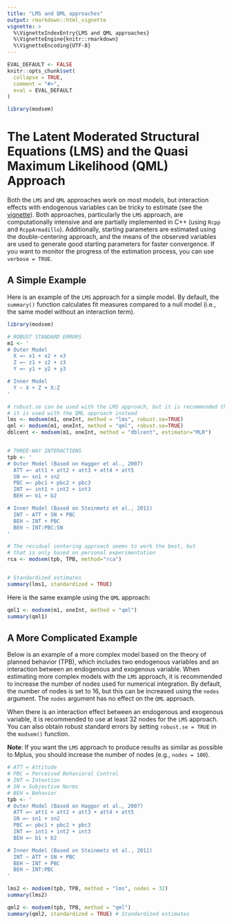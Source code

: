 ```yaml
---
title: "LMS and QML approaches"
output: rmarkdown::html_vignette
vignette: >
  %\VignetteIndexEntry{LMS and QML approaches}
  %\VignetteEngine{knitr::rmarkdown}
  %\VignetteEncoding{UTF-8}
---
```


```r
EVAL_DEFAULT <- FALSE
knitr::opts_chunk$set(
  collapse = TRUE,
  comment = "#>",
  eval = EVAL_DEFAULT
)
```

```r
library(modsem)
```

# The Latent Moderated Structural Equations (LMS) and the Quasi Maximum Likelihood (QML) Approach

Both the `LMS` and `QML` approaches work on most models, but interaction effects with endogenous variables can be tricky to estimate (see the [vignette](https://modsem.org/articles/interaction_two_etas.html)). Both approaches, particularly the `LMS` approach, are computationally intensive and are partially implemented in C++ (using `Rcpp` and `RcppArmadillo`). Additionally, starting parameters are estimated using the double-centering approach, and the means of the observed variables are used to generate good starting parameters for faster convergence. If you want to monitor the progress of the estimation process, you can use `verbose = TRUE`.

## A Simple Example

Here is an example of the `LMS` approach for a simple model. By default, the `summary()` function calculates fit measures compared to a null model (i.e., the same model without an interaction term).

```r
library(modsem)

# ROBUST STANDARD ERRORS
m1 <- '
# Outer Model
  X =~ x1 + x2 + x3
  Z =~ z1 + z2 + z3
  Y =~ y1 + y2 + y3

# Inner Model
  Y ~ X + Z + X:Z
'

# robust.se can be used with the LMS approach, but it is recommended that 
# it is used with the QML approach instead
lms <- modsem(m1, oneInt, method = "lms", robust.se=TRUE) 
qml <- modsem(m1, oneInt, method = "qml", robust.se=TRUE)
dblcent <- modsem(m1, oneInt, method = "dblcent", estimator="MLR")


# THREE-WAY INTERACTIONS
tpb <- ' 
# Outer Model (Based on Hagger et al., 2007)
  ATT =~ att1 + att2 + att3 + att4 + att5
  SN =~ sn1 + sn2
  PBC =~ pbc1 + pbc2 + pbc3
  INT =~ int1 + int2 + int3
  BEH =~ b1 + b2

# Inner Model (Based on Steinmetz et al., 2011)
  INT ~ ATT + SN + PBC
  BEH ~ INT + PBC 
  BEH ~ INT:PBC:SN
'

# The residual centering approach seems to work the best, but 
# that is only based on personal experimentation
rca <- modsem(tpb, TPB, method="rca")


# Standardized estimates
summary(lms1, standardized = TRUE)
```

Here is the same example using the `QML` approach:

```r
qml1 <- modsem(m1, oneInt, method = "qml")
summary(qml1)
```

## A More Complicated Example

Below is an example of a more complex model based on the theory of planned behavior (TPB), which includes two endogenous variables and an interaction between an endogenous and exogenous variable. When estimating more complex models with the `LMS` approach, it is recommended to increase the number of nodes used for numerical integration. By default, the number of nodes is set to 16, but this can be increased using the `nodes` argument. The `nodes` argument has no effect on the `QML` approach.

When there is an interaction effect between an endogenous and exogenous variable, it is recommended to use at least 32 nodes for the `LMS` approach. You can also obtain robust standard errors by setting `robust.se = TRUE` in the `modsem()` function.

**Note**: If you want the `LMS` approach to produce results as similar as possible to Mplus, you should increase the number of nodes (e.g., `nodes = 100`).

```r
# ATT = Attitude
# PBC = Perceived Behavioral Control
# INT = Intention
# SN = Subjective Norms
# BEH = Behavior
tpb <- ' 
# Outer Model (Based on Hagger et al., 2007)
  ATT =~ att1 + att2 + att3 + att4 + att5
  SN =~ sn1 + sn2
  PBC =~ pbc1 + pbc2 + pbc3
  INT =~ int1 + int2 + int3
  BEH =~ b1 + b2

# Inner Model (Based on Steinmetz et al., 2011)
  INT ~ ATT + SN + PBC
  BEH ~ INT + PBC 
  BEH ~ INT:PBC  
'

lms2 <- modsem(tpb, TPB, method = "lms", nodes = 32)
summary(lms2)

qml2 <- modsem(tpb, TPB, method = "qml")
summary(qml2, standardized = TRUE) # Standardized estimates
```
